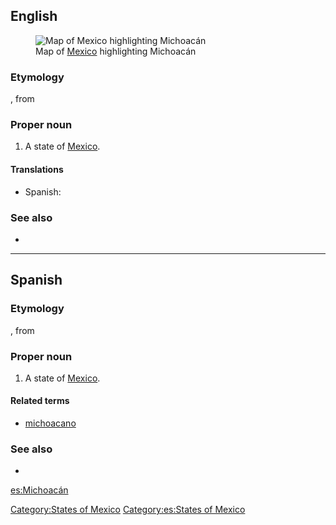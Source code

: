 ==English==
[[File:Mexico map, MX-MIC.svg|thumb|Map of [[Mexico]] highlighting Michoacán]]
===Etymology===
{{etyl|nah}} {{term|Michhuahcan||place of fish|lang=nah}}, from {{term|michhuah||possessor of fish|lang=nah}}

===Proper noun===
{{en-proper noun}}

# A state of [[Mexico]].

====Translations====
{{trans-top|state of Mexico}}
*Spanish: {{t|es|Michoacán|f}}
{{trans-mid}}
{{trans-bottom}}

===See also===
*{{pedialite}}

[[Category:States of Mexico]]

----

==Spanish==

===Etymology===
{{etyl|nah|es}} {{term|Michhuahcan||place of fish|lang=nah}}, from {{term|michhuah||possessor of fish|lang=nah}}

===Proper noun===
{{es-proper noun|f}}

# A state of [[Mexico]].

====Related terms====
*[[michoacano]]

===See also===
* {{pedialite|lang=es}}

[[Category:es:States of Mexico]]

[[es:Michoacán]]